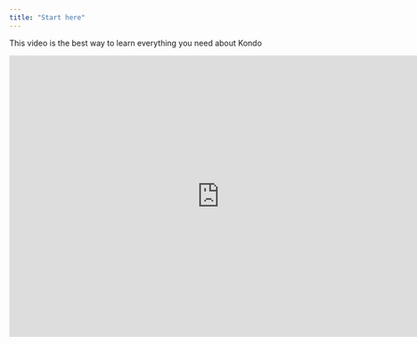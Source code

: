 ```yaml
---
title: "Start here"
---
```


This video is the best way to learn everything you need about Kondo

<iframe width="753" height="505" src="https://www.youtube.com/embed/pwrqKAd6gRc?si=441ZC21Y21IrMkah" title="YouTube video player" frameborder="0" allow="accelerometer; autoplay; clipboard-write; encrypted-media; gyroscope; picture-in-picture; web-share" referrerpolicy="strict-origin-when-cross-origin" allowfullscreen />

## Detailed Guides

For more in-depth explanations and frequently asked questions about how things work in Kondo, check out the rest of the docs here

<CardGroup cols={4}>
  <Card title="Access" icon="lock" color="black">
    Managing and sharing access to your Kondo account
  </Card>

  <Card title="Archiving" icon="box-archive" color="black" href="/archiving">
    Shelf away DMs you're done and get your inbox to zero
  </Card>

  <Card title="Reminders" icon="alarm-clock" color="black" href="/essentials/code">
    Bring important DMs back to the top when you want them to
  </Card>

  <Card title="Labelling" icon="tag" color="black" href="/essentials/images">
    Organize DMs  with labels, or turn Kondo into a mini-CRM
  </Card>

  <Card title="Messaging" icon="comment" href="/essentials/reusable-snippets">
    Add templates to your docs to make them more reusable.
  </Card>

  <Card title="Integrations" icon="plug" color="black">
    Hook Kondo up with other tools for analytics and reporting
  </Card>

  <Card title="Billing" icon="money-check-dollar" />

  <Card title="Shortcuts" icon="keyboard" />
</CardGroup>